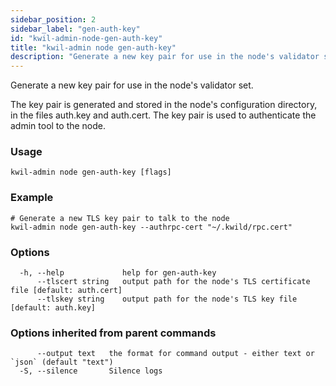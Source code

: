 ```yaml
---
sidebar_position: 2
sidebar_label: "gen-auth-key"
id: "kwil-admin-node-gen-auth-key"
title: "kwil-admin node gen-auth-key"
description: "Generate a new key pair for use in the node's validator set."
---
```


Generate a new key pair for use in the node's validator set.
	
The key pair is generated and stored in the node's configuration directory, in the files auth.key and auth.cert. The key pair is used to authenticate the admin tool to the node.

### Usage

```
kwil-admin node gen-auth-key [flags]
```

### Example

```
# Generate a new TLS key pair to talk to the node
kwil-admin node gen-auth-key --authrpc-cert "~/.kwild/rpc.cert"
```

### Options

```
  -h, --help             help for gen-auth-key
      --tlscert string   output path for the node's TLS certificate file [default: auth.cert]
      --tlskey string    output path for the node's TLS key file [default: auth.key]
```

### Options inherited from parent commands

```
      --output text   the format for command output - either text or `json` (default "text")
  -S, --silence       Silence logs
```

